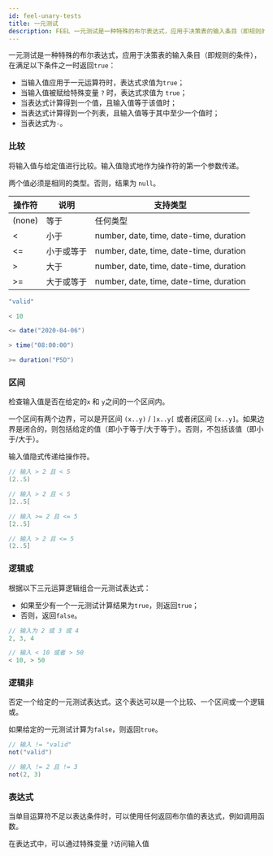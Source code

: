 ```yaml
---
id: feel-unary-tests
title: 一元测试
description: FEEL 一元测试是一种特殊的布尔表达式，应用于决策表的输入条目（即规则的条件），在满足指定条件之一时返回"true"。
---
```


一元测试是一种特殊的布尔表达式，应用于决策表的输入条目（即规则的条件），在满足以下条件之一时返回`true`：

- 当输入值应用于一元运算符时，表达式求值为`true`；
- 当输入值被赋给特殊变量 `?` 时，表达式求值为 `true`；
- 当表达式计算得到一个值，且输入值等于该值时；
- 当表达式计算得到一个列表，且输入值等于其中至少一个值时；
- 当表达式为`-`。

### 比较

将输入值与给定值进行比较。输入值隐式地作为操作符的第一个参数传递。

两个值必须是相同的类型。否则，结果为 `null`。

| 操作符 | 说明 | 支持类型 |
| --- | --- | --- |
| (none) | 等于 | 任何类型 |
| \< | 小于 | number, date, time, date-time, duration |
| \<= | 小于或等于 | number, date, time, date-time, duration |
| > | 大于 | number, date, time, date-time, duration |
| >= | 大于或等于 | number, date, time, date-time, duration |

```java
"valid"

< 10

<= date("2020-04-06")

> time("08:00:00")

>= duration("P5D")
```

### 区间

检查输入值是否在给定的`x` 和 `y`之间的一个区间内。

一个区间有两个边界，可以是开区间 `(x..y)` / `]x..y[` 或者闭区间 `[x..y]`。如果边界是闭合的，则包括给定的值（即小于等于/大于等于）。否则，不包括该值（即小于/大于）。

输入值隐式传递给操作符。

```java
// 输入 > 2 且 < 5
(2..5)

// 输入 > 2 且 < 5
]2..5[

// 输入 >= 2 且 <= 5
[2..5]

// 输入 > 2 且 <= 5
(2..5]
```

### 逻辑或

根据以下三元运算逻辑组合一元测试表达式：

- 如果至少有一个一元测试计算结果为`true`，则返回`true`；
- 否则，返回`false`。

```java
// 输入为 2 或 3 或 4
2, 3, 4

// 输入 < 10 或者 > 50
< 10, > 50
```

### 逻辑非

否定一个给定的一元测试表达式。这个表达可以是一个比较、一个区间或一个逻辑或。

如果给定的一元测试计算为`false`，则返回`true`。

```java
// 输入 != "valid"
not("valid")

// 输入 != 2 且 != 3
not(2, 3)
```

### 表达式

当单目运算符不足以表达条件时，可以使用任何返回布尔值的表达式，例如调用函数。

在表达式中，可以通过特殊变量 `?`访问输入值